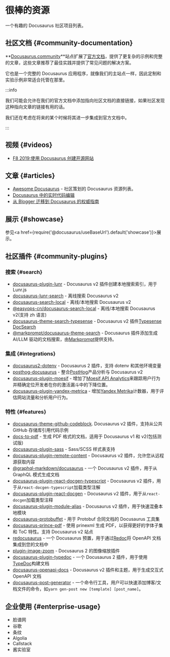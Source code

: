 # 很棒的资源

一个有趣的 Docusaurus 社区项目列表。

## 社区文档 {#community-documentation}

**[Docusaurus.community](https://docusaurus.community)**站点扩展了[官方文档](/docs)，提供了更复杂的示例和完整的文章，这些文章推荐了最佳实践并提供了常见问题的解决方案。

它也是一个完整的 Docusaurus 应用程序，就像我们的主站点一样，因此定制和实验示例非常适合托管在那里。

:::info

我们可能会允许在我们的官方文档中添加指向社区文档的直接链接，如果社区发现这种指向文章的链接有用的话。

我们还在考虑在将来的某个时候将其进一步集成到官方文档中。

:::

## 视频 {#videos}

- [F8 2019:使用 Docusaurus 创建开源网站](https://www.youtube.com/watch?v=QcGJsf6mgZE)

## 文章 {#articles}

- [Awesome Docusaurus](https://github.com/webbertakken/awesome-docusaurus#readme) - 社区策划的 Docusaurus 资源列表。
- [Docusaurus 中的实时代码编辑](https://dev.to/mrmuhammadali/live-code-editing-in-docusaurus-ux-at-its-best-2hj1)
- [从 Blogger 迁移到 Docusaurus 的权威指南](https://blog.johnnyreilly.com/definitive-guide-to-migrating-from-blogger-to-docusaurus)

## 展示 {#showcase}

参见<a href={require('@docusaurus/useBaseUrl').default('showcase')}>展示</a>。

## 社区插件 {#community-plugins}

### 搜索 {#search}

- [docusaurus-plugin-lunr](https://github.com/daldridge/docusaurus-plugin-lunr) - Docusaurus v2 插件创建本地搜索索引，用于 Lunr.js
- [docusaurus-lunr-search](https://github.com/lelouch77/docusaurus-lunr-search) - 离线搜索 Docusaurus v2
- [docusaurus-search-local](https://github.com/cmfcmf/docusaurus-search-local) - 离线/本地搜索 Docusaurus v2
- [@easyops-cn/docusaurus-search-local](https://github.com/easyops-cn/docusaurus-search-local) - 离线/本地搜索 Docusaurus v2(支持 zh 语言)
- [docusaurus-theme-search-typesense](https://github.com/typesense/docusaurus-theme-search-typesense) - Docusaurus v2 插件[Typesense DocSearch](https://typesense.org/docs/latest/guide/docsearch.html)
- [@markprompt/docusaurus-theme-search](https://github.com/motifland/markprompt-js/tree/main/packages/docusaurus-theme-search) - Docusaurus 插件添加生成 AI/LLM 驱动的文档搜索，由[Markprompt](https://markprompt.com)提供支持。

### 集成 {#integrations}

- [docusaurus2-dotenv](https://github.com/jonnynabors/docusaurus2-dotenv) - Docusaurus 2 插件，支持 dotenv 和其他环境变量
- [posthog-docusaurus](https://github.com/PostHog/posthog-docusaurus) - 整合[PostHog](https://posthog.com/)产品分析与 Docusaurus v2
- [docusaurus-plugin-moesif](https://github.com/Moesif/docusaurus-plugin-moesif) - 增加了[Moesif API Analytics](https://www.moesif.com/)来跟踪用户行为并精确定位开发者在你的激活漏斗中的下降位置。
- [docusaurus-plugin-yandex-metrica](https://github.com/sgromkov/docusaurus-plugin-yandex-metrica) - 增加[Yandex Metrika](https://metrika.yandex.ru/)计数器，用于评估网站流量和分析用户行为。

### 特性 {#features}

- [docusaurus-theme-github-codeblock](https://github.com/saucelabs/docusaurus-theme-github-codeblock). Docusaurus v2 插件，支持从公共 GitHub 存储库引用代码示例
- [docs-to-pdf](https://github.com/jean-humann/docs-to-pdf) - 生成 PDF 格式的文档，适用于 Docusaurus v1 和 v2(包括测试版)
- [docusaurus-plugin-sass](https://github.com/rlamana/docusaurus-plugin-sass) - Sass/SCSS 样式表支持
- [docusaurus-plugin-remote-content](https://github.com/rdilweb/docusaurus-plugin-remote-content) - Docusaurus v2 插件，允许您从远程源获取内容
- [@graphql-markdown/docusaurus](https://github.com/graphql-markdown/graphql-markdown) - 一个 Docusaurus v2 插件，用于从 GraphQL 模式生成文档
- [docusaurus-plugin-react-docgen-typescript](https://github.com/atomicpages/docusaurus-plugin-react-docgen-typescript) - Docusaurus v2 插件，用于从`react-docgen-typescript`加载类型注解
- [docusaurus-plugin-react-docgen](https://github.com/atomicpages/docusaurus-plugin-react-docgen) - Docusaurus v2 插件，用于从`react-docgen`加载类型注释
- [docusaurus-plugin-module-alias](https://github.com/atomicpages/docusaurus-plugin-module-alias) - Docusaurus v2 插件，用于快速混叠本地模块
- [docusaurus-protobuffet](https://github.com/protobuffet/docusaurus-protobuffet) - 用于 Protobuf 合同文档的 Docusaurus 工具集
- [docusaurus-prince-pdf](https://github.com/signcl/docusaurus-prince-pdf) - 使用 prinexml 生成 PDF，以获得更好的字体子集和 ToC 特性。支持 Docusaurus v2 站点
- [redocusaurus](https://github.com/rohit-gohri/redocusaurus) - 一个 Docusaurus 预置，用于通过[Redoc](https://github.com/redocly/redoc)将 OpenAPI 文档集成到您的文档中
- [plugin-image-zoom](https://github.com/flexanalytics/plugin-image-zoom) - Docusaurus 2 的图像缩放插件
- [docusaurus-plugin-typedoc](https://github.com/tgreyuk/typedoc-plugin-markdown/tree/master/packages/docusaurus-plugin-typedoc) - 一个 Docusaurus 2 插件，用于使用[TypeDoc](https://typedoc.org/)构建文档
- [docusaurus-openapi-docs](https://github.com/PaloAltoNetworks/docusaurus-openapi-docs) - Docusaurus v2 插件和主题，用于生成交互式 OpenAPI 文档
- [docusaurus-post-generator](https://github.com/moojing/docusaurus-post-generator) - 一个命令行工具，用户可以快速添加博客/文档文件的命令，如`yarn gen-post new [template] [post_name]`。

## 企业使用 {#enterprise-usage}

- 脸谱网
- 谷歌
- 条纹
- Algolia
- Callstack
- 酱实验室
